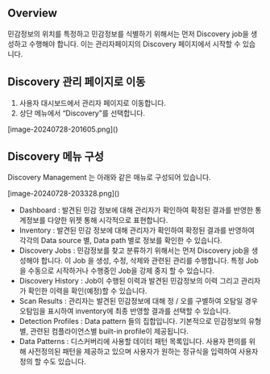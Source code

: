 ## Overview
민감정보의 위치를 특정하고 민감정보를 식별하기 위해서는 먼저 Discovery job을 생성하고 수행해야 합니다. 이는 관리자페이지의 Discovery 페이지에서 시작할 수 있습니다.

## Discovery 관리 페이지로 이동
1. 사용자 대시보드에서 관리자 페이지로 이동합니다.
2. 상단 메뉴에서 “Discovery”를 선택합니다.

<p align="center">
<div>[image-20240728-201605.png]()</div>
</p>



## Discovery 메뉴 구성
Discovery Management 는 아래와 같은 매뉴로 구성되어 있습니다.

<p align="center">
<div>[image-20240728-203328.png]()</div>
</p>



* Dashboard : 발견된 민감 정보에 대해 관리자가 확인하여 확정된 결과를 반영한 통계정보를 다양한 위젯 통해 시각적으로 표현합니다.
* Inventory : 발견된 민감 정보에 대해 관리자가 확인하여 확정된 결과를 반영하여 각각의 Data source 별, Data path 별로 정보를 확인한 수 있습니다.
* Discovery Jobs : 민감정보를 찾고 분류하기 위해서는 먼저 Discovery job을 생성해야 합니다. 이 Job 을 생성, 수정, 삭제와 관련된 관리를 수행합니다. 특정 Job을 수동으로 시작하거나 수행중인 Job을 강제 중지 할 수 있습니다.
* Discovery History : Job이 수행된 이력과 발견된 민감정보의 이력 그리고 관리자가 확인한 이력을 확인(예정)할 수 있습니다.
* Scan Results : 관리자는 발견된 민감정보에 대해 정 / 오를 구별하여 오탐일 경우 오탐임을 표시하여 inventory에 최종 반영할 결과를 선택할 수 있습니다.
* Detection Profiles : Data pattern 들의 집합입니다. 기본적으로 민감정보의 유형별, 관련된 컴플라이언스별 built-in profile이 제공됩니다.
* Data Patterns : 디스커버리에 사용할 데이터 패턴 목록입니다. 사용자 편의를 위해 사전정의된 패턴을 제공하고 있으며 사용자가 원하는 정규식을 입력하여 사용자 정의 할 수도 있습니다.
